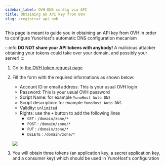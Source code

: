 ```yaml
---
sidebar_label: OVH DNS config via API
title: Obtaining an API key from OVH
slug: /registrar_api_ovh
---
```


This page is meant to guide you in obtaining an API key from OVH in order to configure YunoHost's automatic DNS configuration mecanism

:::info
**DO NOT share your API tokens with anybody!** A malicious attacker obtaining your tokens could take over your domain, and possibly your server!
:::

1. Go to [the OVH token request page](https://eu.api.ovh.com/createToken/)

2. Fill the form with the required informations as shown below:

    - Account ID or email address: This is your usual OVH login
    - Password: This is your usual OVH password
    - Script Name: for example `YunoHost Auto DNS`
    - Script description: for example `YunoHost Auto DNS`
    - Validity: `Unlimited`
    - Rights: use the `+` button to add the following lines
      - `GET` : `/domain/zone/*`
      - `POST` : `/domain/zone/*`
      - `PUT` : `/domain/zone/*`
      - `DELETE` : `/domain/zone/*`

    ![](/img/providers/registrar_api_ovh_1.png)

3. You will obtain three tokens (an application key, a secret application key, and a consumer key) which should be used in YunoHost's configuration
